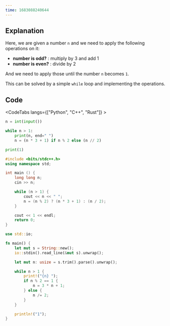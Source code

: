 ---
time: 1683088240644
---

## Explanation

Here, we are given a number `n` and we need to apply the following operations on it:

- **number is odd?** : multiply by 3 and add 1
- **number is even?** : divide by 2

And we need to apply those until the number `n` becomes `1`.

This can be solved by a simple `while` loop and implementing the operations.

## Code

<CodeTabs langs={["Python", "C++", "Rust"]} >

```python
n = int(input())

while n > 1:
    print(n, end=" ")
    n = (n * 3 + 1) if n % 2 else (n // 2)

print(1)
```

```cpp
#include <bits/stdc++.h>
using namespace std;

int main () {
    long long n;
    cin >> n;

    while (n > 1) {
        cout << n << " ";
        n = (n % 2) ? (n * 3 + 1) : (n / 2);
    }

    cout << 1 << endl;
    return 0;
}
```

```rust
use std::io;

fn main() {
    let mut s = String::new();
    io::stdin().read_line(&mut s).unwrap();

    let mut n: usize = s.trim().parse().unwrap();

    while n > 1 {
        print!("{n} ");
        if n % 2 == 1 {
            n = 3 * n + 1;
        } else {
            n /= 2;
        }
    }

    println!("1");
}
```

</CodeTabs>
